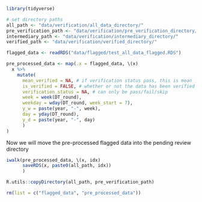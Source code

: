 ```r
library(tidyverse)
```

```r
# set directory paths
all_path <- "data/verification/all_data_directory/"
pre_verification_path <- "data/verification/pre_verification_directory/"
intermediary_path <- "data/verification/intermediary_directory/"
verified_path <- "data/verification/verified_directory/"
```

```r
flagged_data <- readRDS("data/flagged/test_all_data_flagged.RDS")

pre_processed_data <- map(.x = flagged_data, \(x)
  x %>% 
    mutate(
      mean_verified = NA, # if verification status pass, this is mean
      is_verified = FALSE, # whether or not the data has been verified
      verification_status = NA, # can only be pass/fail/skip 
      week = week(DT_round), 
      weekday = wday(DT_round, week_start = 7),
      y_w = paste(year, "-", week),
      day = yday(DT_round),
      y_d = paste(year, "-", day)
      )
)
```

Now we will move the pre-processed flagged data into the pending review directory
```r
iwalk(pre_processed_data, \(x, idx)
      saveRDS(x, paste0(all_path, idx))
      )

R.utils::copyDirectory(all_path, pre_verification_path)
```

```r
rm(list = c("flagged_data", "pre_processed_data"))
```

